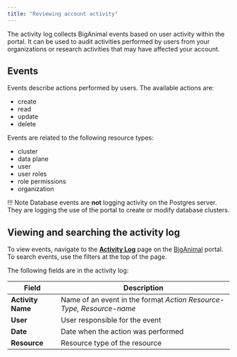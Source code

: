 ```yaml
---
title: "Reviewing account activity"
---
```

The activity log collects BigAnimal events based on user activity within the portal. It can be used to audit activities performed by users from your organizations or research activities that may have affected your account.

## Events

Events describe actions performed by users. The available actions are:
* create
* read
* update
* delete

Events are related to the following resource types:
* cluster
* data plane
* user
* user roles
* role permissions
* organization

!!! Note
    Database events are **not** logging activity on the Postgres server. They are logging the use of the portal to create or modify database clusters.

## Viewing and searching the activity log

To view events, navigate to the [**Activity Log**](https://portal.biganimal.com/activityLog) page on the [BigAnimal](https://portal.biganimal.com) portal. To search events, use the filters at the top of the page.

The following fields are in the activity log:

| Field                | Description                                                                  |
| ---------------------| ---------------------------------------------------------------------------- |
| **Activity Name**    | Name of an event in the format _Action   Resource-Type, Resource-name_           |
| **User**             | User responsible for the event                                               |
| **Date**             | Date when the action was performed                                           |
| **Resource**         | Resource type of the resource                                                |

